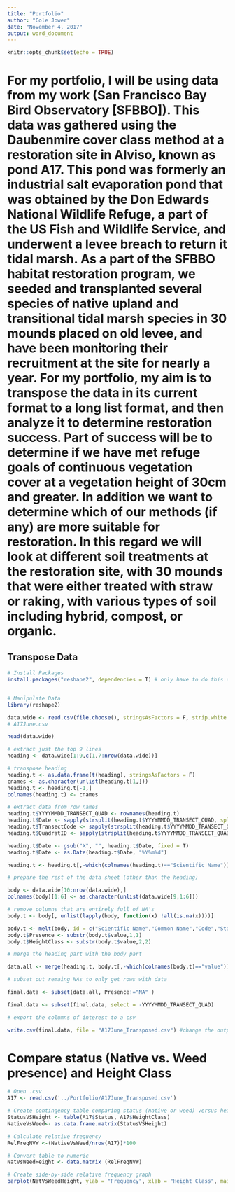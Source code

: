 ```yaml
---
title: "Portfolio"
author: "Cole Jower"
date: "November 4, 2017"
output: word_document
---
```


```r
knitr::opts_chunk$set(echo = TRUE)
```

# For my portfolio, I will be using data from my work (San Francisco Bay Bird Observatory [SFBBO]).  This data was gathered using the Daubenmire cover class method at a restoration site in Alviso, known as pond A17.  This pond was formerly an industrial salt evaporation pond that was obtained by the Don Edwards National Wildlife Refuge, a part of the US Fish and Wildlife Service, and underwent a levee breach to return it tidal marsh.  As a part of the SFBBO habitat restoration program, we seeded and transplanted several species of native upland and transitional tidal marsh species in 30 mounds placed on old levee, and have been monitoring their recruitment at the site for nearly a year.  For my portfolio, my aim is to transpose the data in its current format to a long list format, and then analyze it to determine restoration success.  Part of success will be to determine if we have met refuge goals of continuous vegetation cover at a vegetation height of 30cm and greater.  In addition we want to determine which of our methods (if any) are more suitable for restoration.  In this regard we will look at different soil treatments at the restoration site, with 30 mounds that were either treated with straw or raking, with various types of soil including hybrid, compost, or organic.

## Transpose Data
``` r

# Install Packages
install.packages("reshape2", dependencies = T) # only have to do this once


# Manipulate Data
library(reshape2)

data.wide <- read.csv(file.choose(), stringsAsFactors = F, strip.white = T, na.strings = c(""))
# A17June.csv

head(data.wide)

# extract just the top 9 lines
heading <- data.wide[1:9,c(1,7:nrow(data.wide))]

# transpose heading
heading.t <- as.data.frame(t(heading), stringsAsFactors = F)
cnames <- as.character(unlist(heading.t[1,]))
heading.t <- heading.t[-1,]
colnames(heading.t) <- cnames

# extract data from row names
heading.t$YYYYMMDD_TRANSECT_QUAD <- rownames(heading.t)
heading.t$Date <- sapply(strsplit(heading.t$YYYYMMDD_TRANSECT_QUAD, split = "_", fixed = T),"[",1)
heading.t$TransectCode <- sapply(strsplit(heading.t$YYYYMMDD_TRANSECT_QUAD, split = "_", fixed = T),"[",2)
heading.t$QuadratID <- sapply(strsplit(heading.t$YYYYMMDD_TRANSECT_QUAD, split = "_", fixed = T),"[",3)

heading.t$Date <- gsub("X", "", heading.t$Date, fixed = T)
heading.t$Date <- as.Date(heading.t$Date, "%Y%m%d")

heading.t <- heading.t[,-which(colnames(heading.t)=="Scientific Name")]

# prepare the rest of the data sheet (other than the heading)

body <- data.wide[10:nrow(data.wide),]
colnames(body)[1:6] <- as.character(unlist(data.wide[9,1:6]))

# remove columns that are entirely full of NA's
body.t <- body[, unlist(lapply(body, function(x) !all(is.na(x))))]

body.t <- melt(body, id = c("Scientific Name","Common Name","Code","Status","Grass/Forb","Annual/Perennial"), variable.name = "YYYYMMDD_TRANSECT_QUAD")
body.t$Presence <- substr(body.t$value,1,1)
body.t$HeightClass <- substr(body.t$value,2,2)

# merge the heading part with the body part

data.all <- merge(heading.t, body.t[,-which(colnames(body.t)=="value")], by = "YYYYMMDD_TRANSECT_QUAD", all = T)

# subset out remaing NAs to only get rows with data

final.data <- subset(data.all, Presence!="NA" )

final.data <- subset(final.data, select = -YYYYMMDD_TRANSECT_QUAD)

# export the columns of interest to a csv

write.csv(final.data, file = "A17June_Transposed.csv") #change the output name as desired

```

# Compare status (Native vs. Weed presence) and Height Class
``` r
# Open .csv
A17 <- read.csv('../Portfolio/A17June_Transposed.csv')

# Create contingency table comparing status (native or weed) versus height class
StatusVSHeight <- table(A17$Status, A17$HeightClass)
NativeVsWeed<- as.data.frame.matrix(StatusVSHeight)

# Calculate relative frequency
RelFreqNVW <-(NativeVsWeed/nrow(A17))*100

# Convert table to numeric
NatVsWeedHeight <- data.matrix (RelFreqNVW)

# Create side-by-side relative frequency graph
barplot(NatVsWeedHeight, ylab = "Frequency", xlab = "Height Class", main = "Native vs Weed Presence, Height Class", col=c("lightblue", "Orange"), beside = TRUE, width = .3)


```
